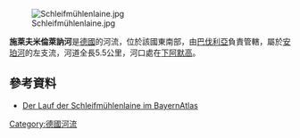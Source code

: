 {{Coord|47.62339|N|11.02448|E|display=title}}
[[Image:Schleifmühlenlaine.jpg|right]]

'''施萊夫米倫萊訥河'''是[[德國|德國]]的河流，位於該國東南部，由[[巴伐利亞|巴伐利亞]]負責管轄，屬於[[安珀河|安珀河]]的左支流，河道全長5.5公里，河口處在[[下阿默高|下阿默高]]。

==參考資料==
* [https://geoportal.bayern.de/bayernatlas/index.html?X=5274727.58&Y=4429200.53&zoom=9&lang=de&topic=ba&bgLayer=tk&catalogNodes=122 Der Lauf der Schleifmühlenlaine im BayernAtlas] {{Wayback|url=https://geoportal.bayern.de/bayernatlas/index.html?X=5274727.58&Y=4429200.53&zoom=9&lang=de&topic=ba&bgLayer=tk&catalogNodes=122 |date=20161027194426 }}

{{Germany-geo-stub}}
[[Category:德國河流|Category:德國河流]]